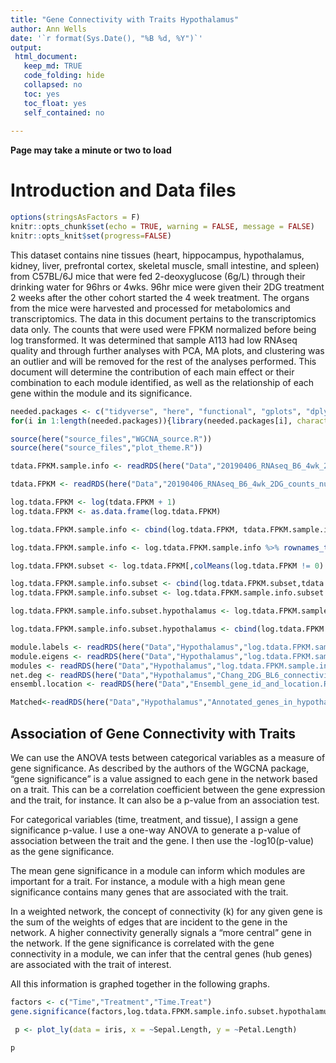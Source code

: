 ```yaml
---
title: "Gene Connectivity with Traits Hypothalamus"
author: Ann Wells
date: '`r format(Sys.Date(), "%B %d, %Y")`'
output:
 html_document:
   keep_md: TRUE
   code_folding: hide
   collapsed: no
   toc: yes
   toc_float: yes
   self_contained: no
   
---
```


<link rel="stylesheet" type="text/css" href="https://cdn.datatables.net/1.10.5/css/jquery.dataTables.min.css">
<script src="https://code.jquery.com/jquery-2.1.2.min.js"></script>
<script src="https://cdn.datatables.net/1.10.5/js/jquery.dataTables.min.js"></script>

<script type="text/javascript">
         $(document).ready(function() {
             $("table").DataTable();
         } );
</script>

**Page may take a minute or two to load**

# Introduction and Data files

```r
options(stringsAsFactors = F)
knitr::opts_chunk$set(echo = TRUE, warning = FALSE, message = FALSE)
knitr::opts_knit$set(progress=FALSE)
```

This dataset contains nine tissues (heart, hippocampus, hypothalamus, kidney, liver, prefrontal cortex, skeletal muscle, small intestine, and spleen) from C57BL/6J mice that were fed 2-deoxyglucose (6g/L) through their drinking water for 96hrs or 4wks. 96hr mice were given their 2DG treatment 2 weeks after the other cohort started the 4 week treatment. The organs from the mice were harvested and processed for metabolomics and transcriptomics. The data in this document pertains to the transcriptomics data only. The counts that were used were FPKM normalized before being log transformed. It was determined that sample A113 had low RNAseq quality and through further analyses with PCA, MA plots, and clustering was an outlier and will be removed for the rest of the analyses performed. This document will determine the contribution of each main effect or their combination to each module identified, as well as the relationship of each gene within the module and its significance.

```r
needed.packages <- c("tidyverse", "here", "functional", "gplots", "dplyr", "GeneOverlap", "R.utils", "reshape2","magrittr","data.table", "RColorBrewer","preprocessCore", "ARTool","emmeans", "phia", "gProfileR", "WGCNA","plotly", "pheatmap","cowplot","downloadthis")
for(i in 1:length(needed.packages)){library(needed.packages[i], character.only = TRUE)}

source(here("source_files","WGCNA_source.R"))
source(here("source_files","plot_theme.R"))

```

```r
tdata.FPKM.sample.info <- readRDS(here("Data","20190406_RNAseq_B6_4wk_2DG_counts_phenotypes.RData"))

tdata.FPKM <- readRDS(here("Data","20190406_RNAseq_B6_4wk_2DG_counts_numeric.RData"))

log.tdata.FPKM <- log(tdata.FPKM + 1)
log.tdata.FPKM <- as.data.frame(log.tdata.FPKM)

log.tdata.FPKM.sample.info <- cbind(log.tdata.FPKM, tdata.FPKM.sample.info[,27238:27240])

log.tdata.FPKM.sample.info <- log.tdata.FPKM.sample.info %>% rownames_to_column() %>% filter(rowname != "A113") %>% column_to_rownames()

log.tdata.FPKM.subset <- log.tdata.FPKM[,colMeans(log.tdata.FPKM != 0) > 0.5] 

log.tdata.FPKM.sample.info.subset <- cbind(log.tdata.FPKM.subset,tdata.FPKM.sample.info[,27238:27240])
log.tdata.FPKM.sample.info.subset <- log.tdata.FPKM.sample.info.subset %>% rownames_to_column() %>% filter(rowname != "A113") %>% column_to_rownames()

log.tdata.FPKM.sample.info.subset.hypothalamus <- log.tdata.FPKM.sample.info.subset %>% rownames_to_column() %>% filter(Tissue == "Hypothanamus") %>% column_to_rownames()

log.tdata.FPKM.sample.info.subset.hypothalamus <- cbind(log.tdata.FPKM.sample.info.subset.hypothalamus, Time.Treat = paste(log.tdata.FPKM.sample.info.subset.hypothalamus$Time, log.tdata.FPKM.sample.info.subset.hypothalamus$Treatment))

module.labels <- readRDS(here("Data","Hypothalamus","log.tdata.FPKM.sample.info.subset.hypothalamus.WGCNA.module.labels.RData"))
module.eigens <- readRDS(here("Data","Hypothalamus","log.tdata.FPKM.sample.info.subset.hypothalamus.WGCNA.module.eigens.RData"))
modules <- readRDS(here("Data","Hypothalamus","log.tdata.FPKM.sample.info.subset.hypothalamus.WGCNA.module.membership.RData"))
net.deg <- readRDS(here("Data","Hypothalamus","Chang_2DG_BL6_connectivity_hypothalamus.RData"))
ensembl.location <- readRDS(here("Data","Ensembl_gene_id_and_location.RData"))

Matched<-readRDS(here("Data","Hypothalamus","Annotated_genes_in_hypothalamus_WGCNA_Chang_B6_96hr_4wk.RData"))

```

## Association of Gene Connectivity with Traits {.tabset .tabset-fade .tabset-pills}

We can use the ANOVA tests between categorical variables as a measure of gene significance. As described by the authors of the WGCNA package, “gene significance” is a value assigned to each gene in the network based on a trait. This can be a correlation coefficient between the gene expression and the trait, for instance. It can also be a p-value from an association test.

For categorical variables (time, treatment, and tissue), I assign a gene significance p-value. I use a one-way ANOVA to generate a p-value of association between the trait and the gene. I then use the -log10(p-value) as the gene significance.

The mean gene significance in a module can inform which modules are important for a trait. For instance, a module with a high mean gene significance contains many genes that are associated with the trait.

In a weighted network, the concept of connectivity (k) for any given gene is the sum of the weights of edges that are incident to the gene in the network. A higher connectivity generally signals a “more central” gene in the network. If the gene significance is correlated with the gene connectivity in a module, we can infer that the central genes (hub genes) are associated with the trait of interest.

All this information is graphed together in the following graphs.

```r
factors <- c("Time","Treatment","Time.Treat")
gene.significance(factors,log.tdata.FPKM.sample.info.subset.hypothalamus, modules)
```

```r
 p <- plot_ly(data = iris, x = ~Sepal.Length, y = ~Petal.Length)

p
```
